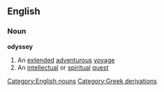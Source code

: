 ==English==
===Noun===
'''odyssey'''
#An [[extend]]ed [[adventurous]] [[voyage]]
#An [[intellectual]] or [[spiritual]] [[quest]]
[[Category:English nouns]][[Category:Greek derivations]]